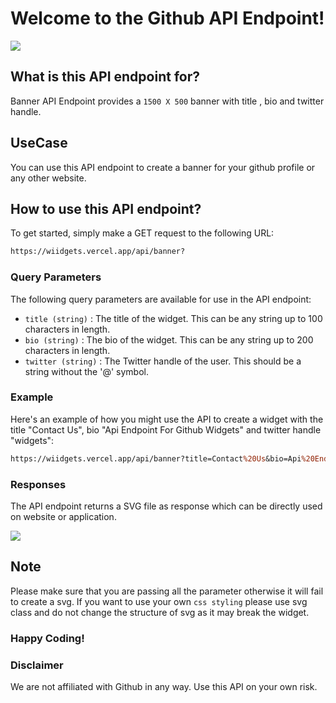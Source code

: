 # Welcome to the Github API Endpoint!

![](https://wiidgets.vercel.app/api/banner?title=Github%20API%20Endpoint&bio=title%C2%B7bio%C2%B7twitter&twitter=widgets)

## What is this API endpoint for?
Banner API Endpoint provides a `1500 X 500` banner with title , bio and twitter handle.

## UseCase
You can use this API endpoint to create a banner for your github profile or any other website.

## How to use this API endpoint?

To get started, simply make a GET request to the following URL:


```bash
https://wiidgets.vercel.app/api/banner?
```
### Query Parameters
The following query parameters are available for use in the API endpoint:

- `title (string)`   : The title of the widget. This can be any string up to 100 characters in length.
- `bio (string)`     : The bio of the widget. This can be any string up to 200 characters in length.
- `twitter (string)` : The Twitter handle of the user. This should be a string without the '@' symbol.


### Example

Here's an example of how you might use the API to create a widget with the title "Contact Us", bio "Api Endpoint For Github Widgets" and twitter handle "widgets":

```perl
https://wiidgets.vercel.app/api/banner?title=Contact%20Us&bio=Api%20Endpoint%20For%20Github%20Widgets&twitter=widgets
```
### Responses
The API endpoint returns a SVG file as response which can be directly used on website or application.

![](https://wiidgets.vercel.app/api/banner?title=Contact%20Us&bio=Api%20Endpoint%20For%20Github%20Widgets&twitter=widgets)

## Note
Please make sure that you are passing all the parameter otherwise it will fail to create a svg.
If you want to use your own `css styling` please use svg class and do not change the structure of svg as it may break the widget.


### Happy Coding!


### Disclaimer
We are not affiliated with Github in any way. Use this API on your own risk.